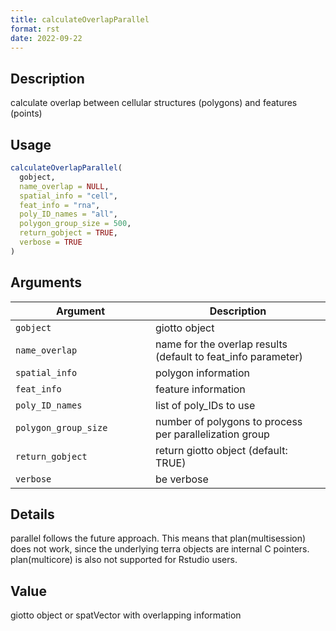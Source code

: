 ```yaml
--- 
title: calculateOverlapParallel 
format: rst 
date: 2022-09-22 
--- 
```


## Description

calculate overlap between cellular structures (polygons) and features (points)


## Usage

```r
calculateOverlapParallel(
  gobject,
  name_overlap = NULL,
  spatial_info = "cell",
  feat_info = "rna",
  poly_ID_names = "all",
  polygon_group_size = 500,
  return_gobject = TRUE,
  verbose = TRUE
)
```


## Arguments

Argument      |Description
------------- |----------------
`gobject`     |     giotto object
`name_overlap`     |     name for the overlap results (default to feat_info parameter)
`spatial_info`     |     polygon information
`feat_info`     |     feature information
`poly_ID_names`     |     list of poly_IDs to use
`polygon_group_size`     |     number of polygons to process per parallelization group
`return_gobject`     |     return giotto object (default: TRUE)
`verbose`     |     be verbose


## Details

parallel follows the future approach. This means that plan(multisession) does not work,
 since the underlying terra objects are internal C pointers. plan(multicore) is also not supported for
 Rstudio users.


## Value

giotto object or spatVector with overlapping information


